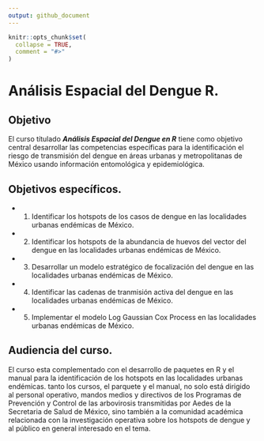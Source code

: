 ```yaml
---
output: github_document
---
```


<!-- README.md is generated from README.Rmd. Please edit that file -->

```r
knitr::opts_chunk$set(
  collapse = TRUE,
  comment = "#>"
)
```

# Análisis Espacial del Dengue R. 

<!-- badges: start -->
<!-- badges: end -->


## Objetivo

El curso títulado ***Análisis Espacial del Dengue en R*** tiene como objetivo central desarrollar las competencias específicas para la identificación el riesgo de transmisión del dengue en áreas urbanas y metropolitanas de México usando información entomológica y epidemiológica. 


## Objetivos específicos.



-   1) Identificar los hotspots de los casos de dengue en las localidades urbanas endémicas de México.

-   2) Identificar los hotspots de la abundancia de huevos del vector del dengue en las localidades urbanas endémicas de México.

-   3) Desarrollar un modelo estratégico de focalización del dengue en las localidades urbanas endémicas de México.

-   4) Identificar las cadenas de tranmisión activa del dengue en las localidades urbanas endémicas de México.

-   5) Implementar el modelo Log Gaussian Cox Process en las localidades urbanas endémicas de México.



## Audiencia del curso. 

El curso esta complementado con el desarrollo de paquetes en R y el manual para la identificación de los hotspots en las localidades urbanas endémicas. tanto los cursos, el parquete y el manual, no solo está dirigido al personal operativo, mandos medios y directivos de los Programas de Prevención y Control de las arbovirosis transmitidas por Aedes de la Secretaria de Salud de México, sino también a la comunidad académica relacionada con la investigación operativa sobre los hotspots de dengue y al público en general interesado en el tema.






